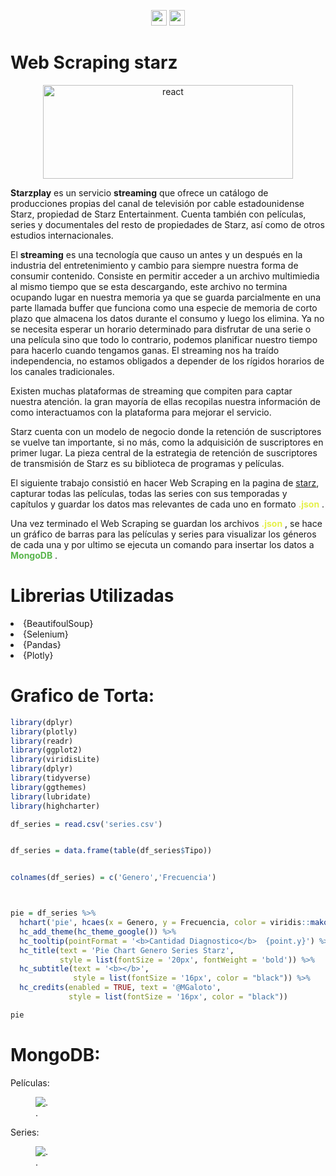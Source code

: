 <p align="center">
<img src="https://upload.wikimedia.org/wikipedia/commons/thumb/c/c3/Python-logo-notext.svg/200px-Python-logo-notext.svg.png" alt="react" width="25" height="25" />
<img src="https://upload.wikimedia.org/wikipedia/commons/d/d5/Selenium_Logo.png" alt="react" width="25" height="25" />
</p>





# Web Scraping starz


<p align="center">
<img src="https://upload.wikimedia.org/wikipedia/commons/thumb/4/4f/Starzplay-logo.svg/904px-Starzplay-logo.svg.png" alt="react" width="400" height="150" />
</p>


<b>Starzplay</b> es un servicio <b>streaming</b> que ofrece un catálogo de producciones propias del canal de televisión por cable estadounidense Starz, propiedad de Starz Entertainment. Cuenta también con películas, series y documentales del resto de propiedades de Starz, así como de otros estudios internacionales.

El <b>streaming</b> es una tecnología que causo un antes y un después en la industria del entretenimiento y cambio para siempre nuestra forma de consumir contenido. Consiste en permitir acceder a un archivo multimiedia al mismo tiempo que se esta descargando, este archivo no termina ocupando lugar en nuestra memoria ya que se guarda parcialmente en una parte llamada buffer que funciona como una especie de memoria de corto plazo que almacena los datos durante el consumo y luego los elimina. Ya no se necesita esperar un horario determinado para disfrutar de una serie o una película sino que todo lo contrario, podemos planificar nuestro tiempo para hacerlo cuando tengamos ganas. El streaming nos ha traído independencia, no estamos obligados a depender de los rígidos horarios de los canales tradicionales. 

Existen muchas plataformas de streaming que compiten para captar nuestra atención. la gran mayoría de ellas recopilas nuestra información de como interactuamos con la plataforma para mejorar el servicio.

Starz cuenta con un modelo de negocio donde la retención de suscriptores se vuelve tan importante, si no más, como la adquisición de suscriptores en primer lugar. La pieza central de la estrategia de retención de suscriptores de transmisión de Starz es su biblioteca de programas y películas.

El siguiente trabajo consistió en hacer Web Scraping en la pagina de [starz](https://www.starz.com/ar), capturar todas las películas, todas las series con sus temporadas y capítulos y guardar los datos mas relevantes de cada uno en formato <b><span style = "color:#e5f048">.json</span></b> .

Una vez terminado el Web Scraping se guardan los archivos <b><span style = "color:#e5f048">.json</span></b> , se hace un gráfico de barras para las películas y series para visualizar los géneros de cada una y por ultimo se ejecuta un comando para insertar los datos a <b><span style = "color:#58b54c">MongoDB</span></b> .


# Librerias Utilizadas

<ui>

<li>
{BeautifoulSoup}
</li>

<li>
{Selenium}
</li>

<li>
{Pandas}
</li>

<li>
{Plotly}
</li>

</ui>

# Grafico de Torta:




```r


library(dplyr)  
library(plotly)
library(readr)
library(ggplot2)
library(viridisLite)
library(dplyr)
library(tidyverse)
library(ggthemes)
library(lubridate)
library(highcharter)

df_series = read.csv('series.csv')


df_series = data.frame(table(df_series$Tipo))


colnames(df_series) = c('Genero','Frecuencia')




```




```r

pie = df_series %>% 
  hchart('pie', hcaes(x = Genero, y = Frecuencia, color = viridis::mako(n = length(df_series$Genero)))) %>% 
  hc_add_theme(hc_theme_google()) %>% 
  hc_tooltip(pointFormat = '<b>Cantidad Diagnostico</b>  {point.y}') %>% 
  hc_title(text = 'Pie Chart Genero Series Starz',
           style = list(fontSize = '20px', fontWeight = 'bold')) %>% 
  hc_subtitle(text = '<b></b>',
              style = list(fontSize = '16px', color = "black")) %>% 
  hc_credits(enabled = TRUE, text = '@MGaloto',
             style = list(fontSize = '16px', color = "black")) 

pie

```





# MongoDB:


Películas:

![.](Imagenes/mongo_peliculas.png)

Series:

![.](Imagenes/mongo_series.png)



